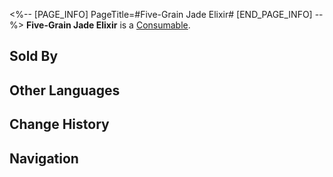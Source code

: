 <%-- [PAGE_INFO]
PageTitle=#Five-Grain Jade Elixir#
[END_PAGE_INFO] --%>
{{Item Infobox
|id          = 402020
|image       = Item Five-Grain Jade Elixir.png
|type        = Consumable
|invCategory = Consumables
|rarity      = 3
|effect      = Upon use, immediately causes all allies to lose HP equal to 5% of their Max HP, and increases their Technique DMG by 100% for the next battle.
|description = This beverage is rich and refreshing, with a uniquely wild and almost crude taste that impresses even connoisseurs outside of the Xianzhou. However, there is much debate among consumers about the exact combination of the "five grains."
|source1     = [[Omni-Synthesizer]]
|source2     = [[Du's Teahouse]]
}}
{{Description|''In our Thalassa Crystal Palace distillery, the so-called "five grains" are Diatomaceous Earth, Saltwort, Verdant Velvet, Lithosalt Blossom, and Shipwreck Grass.''}}
'''Five-Grain Jade Elixir''' is a [[Consumable]].

==Sold By==
{{Shop Availability}}

==Other Languages==
{{Other Languages
|en   = Five-Grain Jade Elixir
|zhs  = 五谷玉液
|zht  = 五穀玉液
|ja   = 五穀玉液
|ko   = 오곡즙
|es   = Elixir de jade de los cinco cereales
|fr   = Élixir de jade aux cinq graines
|ru   = Нефритовый эликсир из пяти злаков
|th   = Five-Grain Jade Elixir
|vi   = Dịch Thể Ngọc Ngũ Cốc
|de   = Fünfkorn-Jadeelixier
|id   = Five-Grain Jade Elixir
|pt   = Elixir de Jade de Cinco Grãos
}}

==Change History==
{{Change History|2.0}}

==Navigation==
{{Consumable Navbox}}